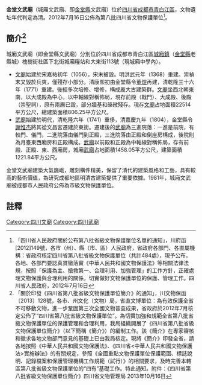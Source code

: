 {{msg:四川省文物保護單位
|名稱 = 城廂文武廟
|編號 = 94
|圖片 = 
|級別 = S8
|分類 = 
|時代 = [[清代|清代]]
|地点 = [[四川省|四川省]][[成都市|成都市]][[青白江區|青白江區]]
|坐標 =
|登錄 = 2012年7月16日
}}
'''金堂文武廟'''（城廂文武廟、即[[金堂縣|金堂縣]]文武廟）位於[[四川省|四川省]][[成都市|成都市]][[青白江區|青白江區]]，文物遺址年代判定為清。2012年7月16日公佈為第八批四川省文物保護單位<ref>「四川省人民政府關於公布第八批省級文物保護單位名單的通知」，川府函[2012]149號，各市（州）、縣（市、區）人民政府，省政府各部門、各直屬機構：省政府核定四川省第八批省級文物保護單位（共計484處），現予公布。各地、各部門要認真貫徹落實《中華人民共和國文物保護法》等相關法律法規，按照「保護為主、搶救第一、合理利用、加強管理」的工作方針，正確處理文物保護與合理利用的關係，切實做好文物保護單位的保護、管理工作。四川省人民政府，2012年7月16日</ref>。
== 簡介<ref>「關於印發《四川省第八批省級文物保護單位簡介》的通知」，川文物保函〔2013〕128號，各市、州文化（文物）局，省直文博單位：為有效保護全省不可移動文物，進一步鞏固第三次全國文物普查成果，省政府於2012年7月核定公佈了“四川省第八批省級文物保護單位”。為切實加強和規範全省第八批省級文物保護單位的保護管理和合理利用，我局組織開展了《四川省第八批省級文物保護單位簡介》（以下簡稱《簡介》）的編制工作。該《簡介》在專家審核和徵求各地文物部門意見的基礎上已由我局核定。現將《簡介》印發全省，請各地按照《中華人民共和國文物保護法》、《四川省<中華人民共和國文物保護法>實施辦法》的有關規定，參照《全國重點文物保護單位保護範圍、標誌說明、記錄檔案和保護管理機構工作規範（試行）》的相關要求，及時完善本轄區第八批省級文物保護單位的“四有”基礎工作。特此通知。附件：《四川省第八批省級文物保護單位簡介》四川省文物管理局  2013年10月16日</ref> ==
城廂文武廟（即金堂縣文武廟）分別位於四川省成都市青白江區[[城廂鎮|城廂鎮]]（[[金堂縣|金堂縣]]老縣城）槐樹街社區下北街城廂糧站和大東街113號（現城廂中學內）。

* [[文廟|文廟]]始建於宋嘉祐初年（1056），宋末被毀。明洪武元年（1368）重建。崇禎末又毀於兵爽，僅殘存小部分。清康熙初由金堂縣令[[董煜|董煜]]再建，清乾隆三十六年（1771）重建。後經多次培修、增修，構成龐大古建築群。[[文廟|文廟]]坐西北朝東南，以大成殿為中心，以中軸線對稱佈局，現存前殿（戟門）、大成殿、後殿（崇聖祠），原有兩廡已毀，部分牆基和磉礅殘存。現存[[文廟|文廟]]占地面積22514平方公尺，總建築面積806.25平方公尺。
* [[武廟|武廟]]始建於明代，清乾隆六年（1741）重侈，清嘉慶九年（1804），金堂縣令[[謝惟杰|謝惟杰]]將其從文昌宮遷建於東街。遷建後的[[武廟|武廟]]為三進院落：一進是前院，有較門、儀門，二進院落由儀門到正殿，三進院落由正殿和倒座房構成，後院則為月臺東西廂房和正殿構成。[[武廟|武廟]]以前殿和正殿為中軸線對稱佈局，存有前殿、正殿、東、西廂房，城廂[[武廟|武廟]]占地面積1458.05平方公尺，建築面積1221.84平方公尺。

金堂文武廟建築大氣巍峨，雕刻構件精美，保留了清代的建築風格和工藝，具有較高的藝術價值，為研究成都地區明清古建築提供了重要依據。1981年，城廂文武廟被成都市人民政府公佈為市級文物保護單位。
==註釋==
{{reflist}}

[[Category:四川文廟|Category:四川文廟]]
[[Category:四川武廟|Category:四川武廟]]
